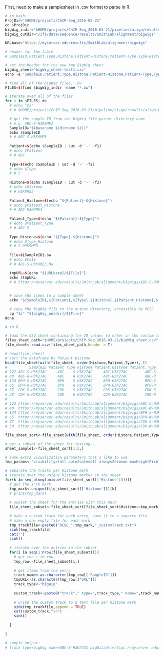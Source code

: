 First, need to make a samplesheet in .csv format to parse in R. 

```r
# in bash:
ProjDir="$HOME/projects/ChIP-Seq_2016-03-21"
cd $ProjDir
bigWig_indir="$HOME/projects/ChIP-Seq_2016-03-21/pipeline/align/results"
bigWig_outdir="/ifs/data/sequence/results/SmithLab/alignment/bigwigs"

URLbase="https://myserver.edu/results/SmithLab/alignment/bigwigs"

# header for the table
# SampleID,Patient,Type,Histone,Patient-Histone,Patient-Type,Type-Histone,File,URL

# set the header for the new tmp BigWig sheet
bigWig_sheet="bigWig_sheet-test1.csv"
echo -e "SampleID,Patient,Type,Histone,Patient-Histone,Patient-Type,Type-Histone,File,URL" > $bigWig_sheet

# find all of the bigWig files, .bw
FILES=$(find $bigWig_indir -name "*.bw")

# iterate over all of the files
for i in $FILES; do 
  # echo "$i"
  # # $HOME/projects/ChIP-Seq_2016-03-21/pipeline/align/results/align.by_sample.bowtie2/ABC-S-H3K9ME3/track.bw

  # get the sample ID from the bigWig file parent directory name
  # e.g. ABC-S-H3K9ME3
  SampleID="$(basename $(dirname $i))"
  echo $SampleID
  # # ABC-S-H3K9ME3
  
  Patient=$(echo $SampleID | cut -d '-' -f1)
  # echo $Patient
  # # ABC
  
  Type=$(echo $SampleID | cut -d '-' -f2)
  # echo $Type
  # # S
  
  Histone=$(echo $SampleID | cut -d '-' -f3)
  # echo $Histone
  # # H3K9ME3
  
  Patient_Histone=$(echo "${Patient}-${Histone}")
  # echo $Patient_Histone
  # # ABC-H3K9ME3
  
  Patient_Type=$(echo "${Patient}-${Type}")
  # echo $Patient_Type
  # # ABC-S
  
  Type_Histone=$(echo "${Type}-${Histone}")
  # echo $Type_Histone
  # # S-H3K9ME3
  
  File=${SampleID}.bw
  # echo $File
  # # ABC-S-H3K9ME3.bw

  tmpURL=$(echo "${URLbase}/${File}")
  echo $tmpURL
  # # https://myserver.edu/results/SmithLab/alignment/bigwigs/ABC-S-H3K9ME3.bw
  
  
  # save the items to a sample sheet
  echo "${SampleID},${Patient},${Type},${Histone},${Patient_Histone},${Patient_Type},${Type_Histone},${File},${tmpURL}" >> $bigWig_sheet

  # copy the bigWig file to the output directory, accessible by UCSC
  cp "$i" "${bigWig_outdir}/${File}"
done

```

```r
# in R

# load the CSV sheet containing the ID values to enter in the custom track
files_sheet_path="$HOME/projects/ChIP-Seq_2016-03-21/bigWig_sheet.csv"
file_sheet<-read.csv(files_sheet_path,header = T)

# head(file_sheet)
# sort the dataframe by Patient.Histone
head(file_sheet[with(file_sheet, order(Histone,Patient,Type)), ])
#          SampleID Patient Type Histone Patient.Histone Patient.Type Type.Histone             File
# 122 ABC-S-H3K27AC     ABC    S H3K27AC     ABC-H3K27AC        ABC-S    S-H3K27AC ABC-S-H3K27AC.bw
# 40  ABC-W-H3K27AC     ABC    W H3K27AC     ABC-H3K27AC        ABC-R    R-H3K27AC ABC-W-H3K27AC.bw
# 134 BPH-S-H3K27AC     BPH    S H3K27AC     BPH-H3K27AC        BPH-S    S-H3K27AC BPH-S-H3K27AC.bw
# 65  BPH-W-H3K27AC     BPH    W H3K27AC     BPH-H3K27AC        BPH-R    R-H3K27AC BPH-W-H3K27AC.bw
# 87  CDK-S-H3K27AC     CDK    S H3K27AC     CDK-H3K27AC        CDK-S    S-H3K27AC CDK-S-H3K27AC.bw
# 38  CDK-W-H3K27AC     CDK    W H3K27AC     CDK-H3K27AC        CDK-R    R-H3K27AC CDK-W-H3K27AC.bw
#                                                                                                               URL
# 122 https://myserver.edu/results/SmithLab/alignment/bigwigs/ABC-S-H3K27AC.bw
# 40  https://myserver.edu/results/SmithLab/alignment/bigwigs/ABC-W-H3K27AC.bw
# 134 https://myserver.edu/results/SmithLab/alignment/bigwigs/BPH-S-H3K27AC.bw
# 65  https://myserver.edu/results/SmithLab/alignment/bigwigs/BPH-W-H3K27AC.bw
# 87  https://myserver.edu/results/SmithLab/alignment/bigwigs/CDK-S-H3K27AC.bw
# 38  https://myserver.edu/results/SmithLab/alignment/bigwigs/CDK-W-H3K27AC.bw

file_sheet_sort<-file_sheet[with(file_sheet, order(Histone,Patient,Type)), ]

# get a subset of the sheet for testing..
sheet_sample1<-file_sheet_sort[1:3,]

# some extra visualization parameters that I like to use
tmp_params<-"visibility=full autoScale=off alwaysZero=on maxHeightPixels=100 graphType=bar viewLimits=0:0.3"

# separate the tracks per Histone mark
# iterate over the unique histone markes in the sheet
for(k in seq_along(unique(file_sheet_sort[['Histone']]))){
  # get the i'th mark
  tmp_mark<-unique(file_sheet_sort[['Histone']])[k]
  # print(tmp_mark)
  
  # subset the sheet for the entries with this mark
  file_sheet_subset<-file_sheet_sort[file_sheet_sort$Histone==tmp_mark,]
  
  # make a custom track for each entry, save it to a separte file
  # make a new empty file for each mark
  tmp_trackfile<-paste0("UCSC_",tmp_mark,"_customTrack.txt")
  sink(tmp_trackfile)
  cat("")
  sink()
  
  # iterate over the entries in the subset
  for(i in seq(1:nrow(file_sheet_subset))){
    # get the i'th row
    tmp_row<-file_sheet_subset[i,]
    
    # get items from the entry
    track_name<-as.character(tmp_row[['SampleID']])
    tmpURL<-as.character(tmp_row[["URL"]])
    track_type<-"bigWig"
    
    custom_track<-paste0("track"," type=",track_type," name=",track_name," bigDataUrl=",tmpURL," ",tmp_params) 
    
    # write the custom track to a text file per histone mark
    sink(tmp_trackfile,append = TRUE)
    cat(custom_track,"\n")
    sink()
    
  }
  
}

# sample output: 
# track type=bigWig name=ABC-S-H3K27AC bigDataUrl=https://myserver.edu/results/SmithLab/alignment/bigwigs/ABC-S-H3K27AC.bw visibility=full autoScale=off alwaysZero=on maxHeightPixels=100 graphType=bar viewLimits=0:0.3 

```
